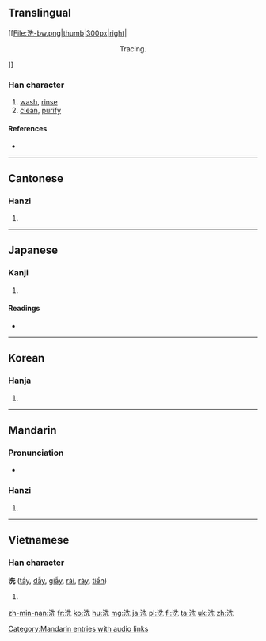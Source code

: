 ==Translingual==
[[File:洗-bw.png|thumb|300px|right|<center>Tracing.</center>]]
===Han character===
{{Han char|rn=85|rad=水|as=06|sn=9|four=3411<sub>1</sub>|canj=水竹土山 (EHGU)|ids=⿰[[氵]][[先]]}}

# [[wash]], [[rinse]]
# [[clean]], [[purify]]

====References====
* {{Han ref|kx=0620.110|dkj=17379|dj=1016.010|hdz=31608.080|uh=6D17|ud=27927|bh=AC7E|bd=44158}}

----

==Cantonese==

===Hanzi===
{{yue-hanzi|jyut=|y=sai2}}

# {{defn|lang=yue|sort=水06}}

----

==Japanese==

===Kanji===
{{ja-kanji|grade=6|rs=水06}}

# {{defn|lang=ja|sort=水06}}

====Readings====
* {{ja-readings|on=[[せん]] (sen)|kun=[[あらう]] ([[洗う]], arau), [[あらい]] (arai)}}

----

==Korean==

===Hanja===
{{ko-hanja|hangeul=[[세]], [[선]]|eumhun=|rv=se, seon|mr=se, sŏn|y=sey, sen}}

# {{defn|lang=ko|sort=水06}}

----

==Mandarin==

===Pronunciation===
* {{audio|zh-xǐ.ogg|audio}}

===Hanzi===
{{cmn-hanzi|pin=[[xǐ]] ([[xi3]])|wg=hsi<sup>3</sup>}}

# {{defn|lang=cmn|sort=水06}}

[[Category:Mandarin entries with audio links]]

----

==Vietnamese==

===Han character===
'''洗''' ([[tẩy]], [[dẫy]], [[giẫy]], [[rải]], [[rảy]], [[tiển]])

# {{defn|lang=vi}}

[[zh-min-nan:洗]]
[[fr:洗]]
[[ko:洗]]
[[hu:洗]]
[[mg:洗]]
[[ja:洗]]
[[pl:洗]]
[[fi:洗]]
[[ta:洗]]
[[uk:洗]]
[[zh:洗]]